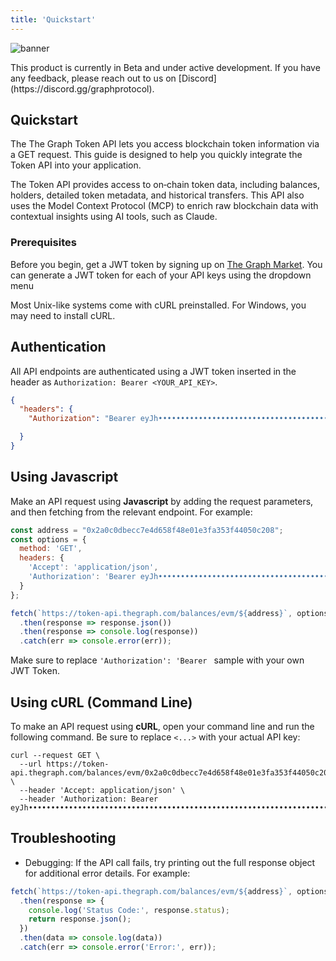 ```yaml
---
title: 'Quickstart'
---
```


![banner](./logo/banner.jpg)

<Note>
  This product is currently in Beta and under active development.
  If you have any feedback, please reach out to us on [Discord](https://discord.gg/graphprotocol).
</Note>

## Quickstart

The The Graph Token API lets you access blockchain token information via a GET request. This guide is designed to help you quickly integrate the Token API into your application.

The Token API provides access to on‑chain token data, including balances, holders, detailed token metadata, and historical transfers. This API also uses the Model Context Protocol (MCP) to enrich raw blockchain data with contextual insights using AI tools, such as Claude.

### Prerequisites
Before you begin, get a JWT token by signing up on [The Graph Market](https://thegraph.market/). You can generate a JWT token for each of your API keys using the dropdown menu

<Note> Most Unix-like systems come with cURL preinstalled. For Windows, you may need to install cURL. </Note>


## Authentication

All API endpoints are authenticated using a JWT token inserted in the header as `Authorization: Bearer <YOUR_API_KEY>`.

```json
{
  "headers": {
    "Authorization": "Bearer eyJh•••••••••••••••••••••••••••••••••••••••••••••••••••••••••••••••••••••••••••••••••••••••••••••••••••••••••••••••••••••••••••••••••••••••••••••••••••••••••••••••••••••••••••••••••••••••••••••••••••••••••••••••••••••••••••••••••••••••••••••••••••••••••••••••••••••••••••••••••••••••••••••••••••••••••••••••••••••••••••••••••••••••••••••••••••••••••••••••••••••••••••••••••••••••••••••••••••••••••••••••••••••••••••••••••••••••••••••••••••NnlA"

  }
}
```

## Using Javascript

Make an API request using **Javascript** by adding the request parameters, and then fetching from the relevant endpoint. For example:
```javascript index.js
const address = "0x2a0c0dbecc7e4d658f48e01e3fa353f44050c208";
const options = {
  method: 'GET',
  headers: {
    'Accept': 'application/json',
    'Authorization': 'Bearer eyJh•••••••••••••••••••••••••••••••••••••••••••••••••••••••••••••••••••••••••••••••••••••••••••••••••••••••••••••••••••••••••••••••••••••••••••••••••••••••••••••••••••••••••••••••••••••••••••••••••••••••••••••••••••••••••••••••••••••••••••••••••••••••••••••••••••••••••••••••••••••••••••••••••••••••••••••••••••••••••••••••••••••••••••••••••••••••••••••••••••••••••••••••••••••••••••••••••••••••••••••••••••••••••••••••••••••••••••••••••••NnlA'
  }
};

fetch(`https://token-api.thegraph.com/balances/evm/${address}`, options)
  .then(response => response.json())
  .then(response => console.log(response))
  .catch(err => console.error(err));
```
Make sure to replace `'Authorization': 'Bearer ` sample with your own JWT Token. 

## Using cURL (Command Line)
To make an API request using **cURL**, open your command line and run the following command. Be sure to replace `<...>` with your actual API key:

```curl
curl --request GET \
  --url https://token-api.thegraph.com/balances/evm/0x2a0c0dbecc7e4d658f48e01e3fa353f44050c208 \
  --header 'Accept: application/json' \
  --header 'Authorization: Bearer eyJh•••••••••••••••••••••••••••••••••••••••••••••••••••••••••••••••••••••••••••••••••••••••••••••••••••••••••••••••••••••••••••••••••••••••••••••••••••••••••••••••••••••••••••••••••••••••••••••••••••••••••••••••••••••••••••••••••••••••••••••••••••••••••••••••••••••••••••••••••••••••••••••••••••••••••••••••••••••••••••••••••••••••••••••••••••••••••••••••••••••••••••••••••••••••••••••••••••••••••••••••••••••••••••••••••••••••••••••••••••NnlA'
```

## Troubleshooting

- Debugging:
If the API call fails, try printing out the full response object for additional error details. For example:
```javascript index.js
fetch(`https://token-api.thegraph.com/balances/evm/${address}`, options)
  .then(response => {
    console.log('Status Code:', response.status);
    return response.json();
  })
  .then(data => console.log(data))
  .catch(err => console.error('Error:', err));
```


